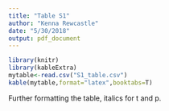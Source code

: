 ```yaml
---
title: "Table S1"
author: "Kenna Rewcastle"
date: "5/30/2018"
output: pdf_document
---
```


```r
library(knitr)
library(kableExtra)
mytable<-read.csv("S1_table.csv")
kable(mytable,format="latex",booktabs=T)
```

Further formatting the table, italics for t and p.

\begin{tabular}{lrr}
\toprule
Parameter & \textit{t} & \textit{p}\\
\midrule
Peat Respiration & -0.63 & 0.53\\
MBC & -0.98 & 0.33\\
Carbon Enzyme Activity & -1.38 & 0.18\\
Nutrient Enzyme Activity & -0.83 & 0.41\\
pH & -0.16 & 0.87\\
DOC & 1.30 & 0.20\\
Peat C:N & -0.11 & 0.92\\
Peat Water Saturation & -1.27 & 0.21\\
\bottomrule
\end{tabular}